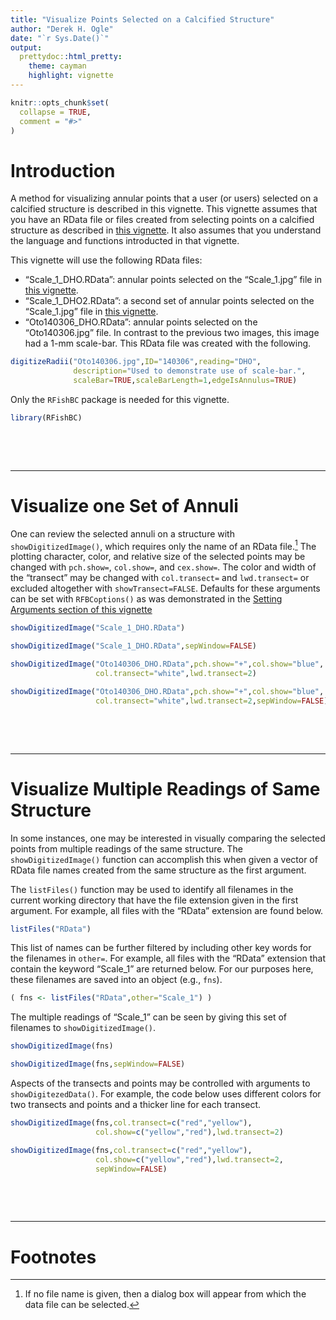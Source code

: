 ```yaml
---
title: "Visualize Points Selected on a Calcified Structure"
author: "Derek H. Ogle"
date: "`r Sys.Date()`"
output: 
  prettydoc::html_pretty:
    theme: cayman
    highlight: vignette
---
```


```r
knitr::opts_chunk$set(
  collapse = TRUE,
  comment = "#>"
)
```


# Introduction
A method for visualizing annular points that a user (or users) selected on a calcified structure is described in this vignette. This vignette assumes that you have an RData file or files created from selecting points on a calcified structure as described in [this vignette](collectRadiiData.html). It also assumes that you understand the language and functions introducted in that vignette.

This vignette will use the following RData files:

* "Scale_1_DHO.RData": annular points selected on the "Scale_1.jpg" file in [this vignette](collectRadiiData.html).
* "Scale_1_DHO2.RData": a second set of annular points selected on the "Scale_1.jpg" file in [this vignette](collectRadiiData.html).
* "Oto140306_DHO.RData": annular points selected on the "Oto140306.jpg" file. In contrast to the previous two images, this image had a 1-mm scale-bar. This RData file was created with the following.

```r
digitizeRadii("Oto140306.jpg",ID="140306",reading="DHO",
              description="Used to demonstrate use of scale-bar.",
              scaleBar=TRUE,scaleBarLength=1,edgeIsAnnulus=TRUE)
```

Only the `RFishBC` package is needed for this vignette.
```r
library(RFishBC)
```

\  

\  

----

# Visualize one Set of Annuli
One can review the selected annuli on a structure with `showDigitizedImage()`, which requires only the name of an RData file.[^sdifilename] The plotting character, color, and relative size of the selected points may be changed with `pch.show=`, `col.show=`, and `cex.show=`. The color and width of the "transect" may be changed with `col.transect=` and `lwd.transect=` or excluded altogether with `showTransect=FALSE`. Defaults for these arguments can be set with `RFBCoptions()` as was demonstrated in the [Setting Arguments section of this vignette](collectRadiiData.html#setoptions1)

```r
showDigitizedImage("Scale_1_DHO.RData")
```
```r
showDigitizedImage("Scale_1_DHO.RData",sepWindow=FALSE)
```


```r
showDigitizedImage("Oto140306_DHO.RData",pch.show="+",col.show="blue",
                   col.transect="white",lwd.transect=2)
```
```r
showDigitizedImage("Oto140306_DHO.RData",pch.show="+",col.show="blue",
                   col.transect="white",lwd.transect=2,sepWindow=FALSE)
```

\  

\  

----

# Visualize Multiple Readings of Same Structure
In some instances, one may be interested in visually comparing the selected points from multiple readings of the same structure. The `showDigitizedImage()` function can accomplish this when given a vector of RData file names created from the same structure as the first argument.

The `listFiles()` function may be used to identify all filenames in the current working directory that have the file extension given in the first argument. For example, all files with the "RData" extension are found below.
```r
listFiles("RData")
```

This list of names can be further filtered by including other key words for the filenames in `other=`. For example, all files with the "RData" extension that contain the keyword "Scale_1" are returned below. For our purposes here, these filenames are saved into an object (e.g., `fns`).
```r
( fns <- listFiles("RData",other="Scale_1") )
```

The multiple readings of "Scale_1" can be seen by giving this set of filenames to `showDigitizedImage()`.
```r
showDigitizedImage(fns)
```
```r
showDigitizedImage(fns,sepWindow=FALSE)
```

Aspects of the transects and points may be controlled with arguments to `showDigitezedData()`. For example, the code below uses different colors for two transects and points and a thicker line for each transect.
```r
showDigitizedImage(fns,col.transect=c("red","yellow"),
                   col.show=c("yellow","red"),lwd.transect=2)
```
```r
showDigitizedImage(fns,col.transect=c("red","yellow"),
                   col.show=c("yellow","red"),lwd.transect=2,
                   sepWindow=FALSE)
```

\  

\  

----

# Footnotes

[^sdifilename]: If no file name is given, then a dialog box will appear from which the data file can be selected.
